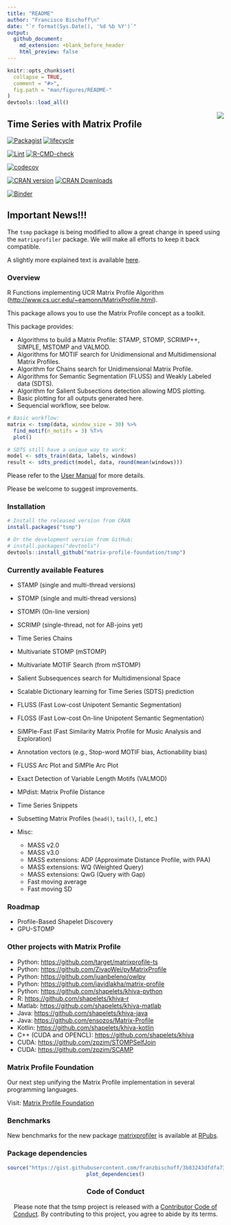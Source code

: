 ```yaml
---
title: "README"
author: "Francisco Bischoff\n"
date: "`r format(Sys.Date(), '%d %b %Y')`"
output:
  github_document:
    md_extension: +blank_before_header
    html_preview: false
---
```


<!-- README.md is generated from README.Rmd. Please edit that file -->

```r
knitr::opts_chunk$set(
  collapse = TRUE,
  comment = "#>",
  fig.path = "man/figures/README-"
)
devtools::load_all()
```

<img src="man/figures/logo.png" align="right" style="float:right;"/>

## Time Series with Matrix Profile

<!-- badges: start -->

[![Packagist](https://img.shields.io/badge/License-Apache--2.0-brightgreen.svg)](https://choosealicense.com/licenses/apache-2.0/)
[![lifecycle](https://img.shields.io/badge/lifecycle-stable-green.svg)](https://lifecycle.r-lib.org/articles/stages.html#stable)

[![Lint](https://github.com/matrix-profile-foundation/tsmp/workflows/Lint/badge.svg?branch=main)](https://github.com/jimhester/lintr)
[![R-CMD-check](https://github.com/matrix-profile-foundation/tsmp/workflows/R-CMD-check/badge.svg?branch=main)](https://r-pkgs.org/r-cmd-check.html)

[![codecov](https://codecov.io/gh/matrix-profile-foundation/tsmp/branch/main/graph/badge.svg?token=w7AmbwhNvn)](https://codecov.io/gh/matrix-profile-foundation/tsmp)

[![CRAN version](https://www.r-pkg.org/badges/version/tsmp)](https://cran.r-project.org/package=tsmp)
[![CRAN Downloads](https://cranlogs.r-pkg.org/badges/tsmp)](https://cran.r-project.org/package=tsmp)

[![Binder](https://mybinder.org/badge_logo.svg)](https://mybinder.org/v2/gh/matrix-profile-foundation/tsmp/master)

<!-- badges: end -->

## Important News!!!

The `tsmp` package is being modified to allow a great change in speed using the `matrixprofiler` package.
We will make all efforts to keep it back compatible.

A slightly more explained text is available [here](https://franzbischoff.rbind.io/posts/presenting-matrixprofiler-a-fast-matrix-profile-implementation-in-r/).

### Overview

R Functions implementing UCR Matrix Profile Algorithm (<http://www.cs.ucr.edu/~eamonn/MatrixProfile.html>).

This package allows you to use the Matrix Profile concept as a toolkit.

This package provides:

-   Algorithms to build a Matrix Profile: STAMP, STOMP, SCRIMP++, SIMPLE, MSTOMP and VALMOD.
-   Algorithms for MOTIF search for Unidimensional and Multidimensional Matrix Profiles.
-   Algorithm for Chains search for Unidimensional Matrix Profile.
-   Algorithms for Semantic Segmentation (FLUSS) and Weakly Labeled data (SDTS).
-   Algorithm for Salient Subsections detection allowing MDS plotting.
-   Basic plotting for all outputs generated here.
-   Sequencial workflow, see below.

```r
# Basic workflow:
matrix <- tsmp(data, window_size = 30) %>%
  find_motif(n_motifs = 3) %T>%
  plot()

# SDTS still have a unique way to work:
model <- sdts_train(data, labels, windows)
result <- sdts_predict(model, data, round(mean(windows)))
```

Please refer to the [User Manual](https://matrixprofile.org/tsmp/reference/) for more details.

Please be welcome to suggest improvements.

### Installation

```r
# Install the released version from CRAN
install.packages("tsmp")

# Or the development version from GitHub:
# install.packages("devtools")
devtools::install_github("matrix-profile-foundation/tsmp")
```

### Currently available Features

-   STAMP (single and multi-thread versions)

-   STOMP (single and multi-thread versions)

-   STOMPi (On-line version)

-   SCRIMP (single-thread, not for AB-joins yet)

-   Time Series Chains

-   Multivariate STOMP (mSTOMP)

-   Multivariate MOTIF Search (from mSTOMP)

-   Salient Subsequences search for Multidimensional Space

-   Scalable Dictionary learning for Time Series (SDTS) prediction

-   FLUSS (Fast Low-cost Unipotent Semantic Segmentation)

-   FLOSS (Fast Low-cost On-line Unipotent Semantic Segmentation)

-   SiMPle-Fast (Fast Similarity Matrix Profile for Music Analysis and Exploration)

-   Annotation vectors (e.g., Stop-word MOTIF bias, Actionability bias)

-   FLUSS Arc Plot and SiMPle Arc Plot

-   Exact Detection of Variable Length Motifs (VALMOD)

-   MPdist: Matrix Profile Distance

-   Time Series Snippets

-   Subsetting Matrix Profiles (`head()`, `tail()`, `[`, etc.)

-   Misc:

    -   MASS v2.0
    -   MASS v3.0
    -   MASS extensions: ADP (Approximate Distance Profile, with PAA)
    -   MASS extensions: WQ (Weighted Query)
    -   MASS extensions: QwG (Query with Gap)
    -   Fast moving average
    -   Fast moving SD

### Roadmap

-   Profile-Based Shapelet Discovery
-   GPU-STOMP

### Other projects with Matrix Profile

-   Python: <https://github.com/target/matrixprofile-ts>
-   Python: <https://github.com/ZiyaoWei/pyMatrixProfile>
-   Python: <https://github.com/juanbeleno/owlpy>
-   Python: <https://github.com/javidlakha/matrix-profile>
-   Python: <https://github.com/shapelets/khiva-python>
-   R: <https://github.com/shapelets/khiva-r>
-   Matlab: <https://github.com/shapelets/khiva-matlab>
-   Java: <https://github.com/shapelets/khiva-java>
-   Java: <https://github.com/ensozos/Matrix-Profile>
-   Kotlin: <https://github.com/shapelets/khiva-kotlin>
-   C++ (CUDA and OPENCL): <https://github.com/shapelets/khiva>
-   CUDA: <https://github.com/zpzim/STOMPSelfJoin>
-   CUDA: <https://github.com/zpzim/SCAMP>

### Matrix Profile Foundation

Our next step unifying the Matrix Profile implementation in several programming languages.

Visit: [Matrix Profile Foundation](https://matrixprofile.org)


### Benchmarks

New benchmarks for the new package [matrixprofiler](https://CRAN.R-project.org/package=matrixprofiler)
is available at [RPubs](https://rpubs.com/franzbischoff/matrixprofiler).

### Package dependencies

<center>

```r
source("https://gist.githubusercontent.com/franzbischoff/3b83243dfdfa73e459935112f3f783e3/raw/239548243f984843b3a87d8cc82f99395a8ed26e/plot_dependencies.R")
plot_dependencies()
```

### Code of Conduct

Please note that the tsmp project is released with a [Contributor Code of Conduct](https://contributor-covenant.org/version/2/0/CODE_OF_CONDUCT.html).
By contributing to this project, you agree to abide by its terms.
